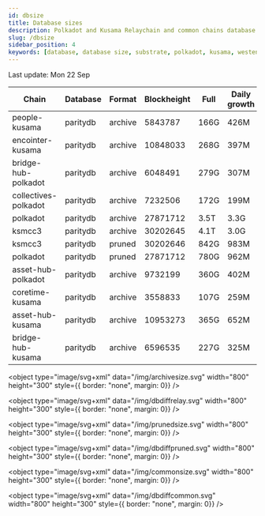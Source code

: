 ```yaml
---
id: dbsize
title: Database sizes
description: Polkadot and Kusama Relaychain and common chains database sizes
slug: /dbsize
sidebar_position: 4
keywords: [database, database size, substrate, polkadot, kusama, westend]
---
```



Last update: Mon 22 Sep

| Chain    | Database   | Format | Blockheight | Full         | Daily growth |
| ------------------------| ----------- | -------- | ------- | ---------- | ----- | 
| people-kusama | paritydb | archive | 5843787 | 166G | 426M |
| encointer-kusama | paritydb | archive | 10848033 | 268G | 397M |
| bridge-hub-polkadot | paritydb | archive | 6048491 | 279G | 307M |
| collectives-polkadot | paritydb | archive | 7232506 | 172G | 199M |
| polkadot | paritydb | archive | 27871712 | 3.5T | 3.3G |
| ksmcc3 | paritydb | archive | 30202645 | 4.1T | 3.0G |
| ksmcc3 | paritydb | pruned | 30202646 | 842G | 983M |
| polkadot | paritydb | pruned | 27871712 | 780G | 962M |
| asset-hub-polkadot | paritydb | archive | 9732199 | 360G | 402M |
| coretime-kusama | paritydb | archive | 3558833 | 107G | 259M |
| asset-hub-kusama | paritydb | archive | 10953273 | 365G | 652M |
| bridge-hub-kusama | paritydb | archive | 6596535 | 227G | 325M |
<object type="image/svg+xml" data="/img/archivesize.svg" width="800" height="300" style={{ border: "none", margin: 0}} />

<object type="image/svg+xml" data="/img/dbdiffrelay.svg" width="800" height="300" style={{ border: "none", margin: 0}} />

<object type="image/svg+xml" data="/img/prunedsize.svg" width="800" height="300" style={{ border: "none", margin: 0}} />

<object type="image/svg+xml" data="/img/dbdiffpruned.svg" width="800" height="300" style={{ border: "none", margin: 0}} />

<object type="image/svg+xml" data="/img/commonsize.svg" width="800" height="300" style={{ border: "none", margin: 0}} />

<object type="image/svg+xml" data="/img/dbdiffcommon.svg" width="800" height="300" style={{ border: "none", margin: 0}} />

